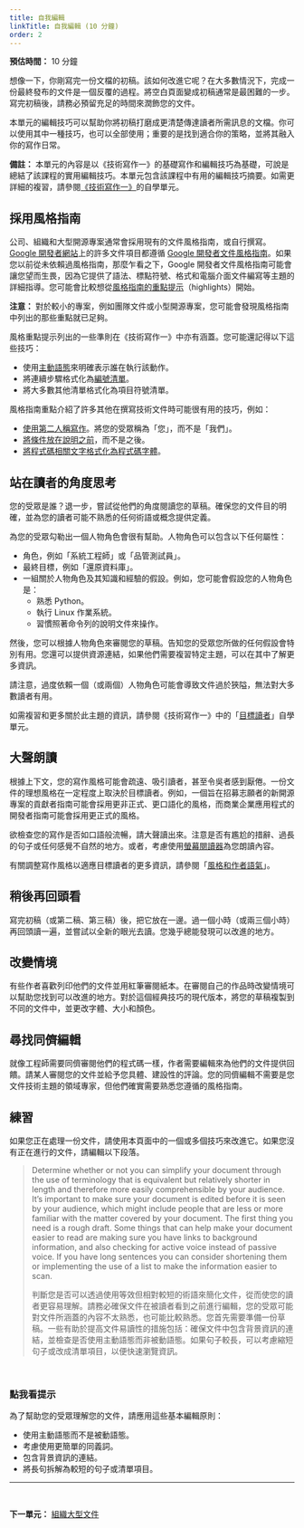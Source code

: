 ```yaml
---
title: 自我編輯
linkTitle: 自我編輯 (10 分鐘)
order: 2
---
```


**預估時間：** 10 分鐘

想像一下，你剛寫完一份文檔的初稿。該如何改進它呢？在大多數情況下，完成一份最終發布的文件是一個反覆的過程。將空白頁面變成初稿通常是最困難的一步。寫完初稿後，請務必預留充足的時間來潤飾您的文件。

本單元的編輯技巧可以幫助你將初稿打磨成更清楚傳達讀者所需訊息的文檔。你可以使用其中一種技巧，也可以全部使用；重要的是找到適合你的策略，並將其融入你的寫作日常。

**備註：** 本單元的內容是以《技術寫作一》的基礎寫作和編輯技巧為基礎，可說是總結了該課程的實用編輯技巧。本單元包含該課程中有用的編輯技巧摘要。如需更詳細的複習，請參閱[《技術寫作一》](../../one/introduction/index.qmd)的自學單元。

## 採用風格指南

公司、組織和大型開源專案通常會採用現有的文件風格指南，或自行撰寫。 [Google 開發者網站](https://developers.google.com/)上的許多文件項目都遵循 [Google 開發者文件風格指南](https://developers.google.com/style)。如果您以前從未依賴過風格指南，那麼乍看之下，Google 開發者文件風格指南可能會讓您望而生畏，因為它提供了語法、標點符號、格式和電腦介面文件編寫等主題的詳細指導。您可能會比較想從[風格指南的重點提示](https://developers.google.com/style/highlights)（highlights）開始。

**注意：** 對於較小的專案，例如團隊文件或小型開源專案，您可能會發現風格指南中列出的那些重點就已足夠。

風格重點提示列出的一些準則在《技術寫作一》中亦有涵蓋。您可能還記得以下這些技巧：

* 使用[主動語態](../../one/active-voice/index.qmd)來明確表示誰在執行該動作。
* 將連續步驟格式化為[編號清單](../../one/lists-and-tables/index.qmd)。
* 將大多數其他清單格式化為項目符號清單。

風格指南重點介紹了許多其他在撰寫技術文件時可能很有用的技巧，例如：

* [使用第二人稱寫作](https://developers.google.com/style/person)。將您的受眾稱為「您」，而不是「我們」。
* [將條件放在說明之前](https://developers.google.com/style/sentence-structure)，而不是之後。
* [將程式碼相關文字格式化為程式碼字體](https://developers.google.com/style/code-in-text)。

## 站在讀者的角度思考

您的受眾是誰？退一步，嘗試從他們的角度閱讀您的草稿。確保您的文件目的明確，並為您的讀者可能不熟悉的任何術語或概念提供定義。

為您的受眾勾勒出一個人物角色會很有幫助。人物角色可以包含以下任何屬性：

* 角色，例如「系統工程師」或「品管測試員」。
* 最終目標，例如「還原資料庫」。
* 一組關於人物角色及其知識和經驗的假設。例如，您可能會假設您的人物角色是：
  * 熟悉 Python。
  * 執行 Linux 作業系統。
  * 習慣照著命令列的說明文件來操作。

然後，您可以根據人物角色來審閱您的草稿。告知您的受眾您所做的任何假設會特別有用。您還可以提供資源連結，如果他們需要複習特定主題，可以在其中了解更多資訊。

請注意，過度依賴一個（或兩個）人物角色可能會導致文件過於狹隘，無法對大多數讀者有用。

如需複習和更多關於此主題的資訊，請參閱《技術寫作一》中的「[目標讀者](../../one/audience/index.qmd)」自學單元。

## 大聲朗讀

根據上下文，您的寫作風格可能會疏遠、吸引讀者，甚至令吳者感到厭倦。一份文件的理想風格在一定程度上取決於目標讀者。例如，一個旨在招募志願者的新開源專案的貢獻者指南可能會採用更非正式、更口語化的風格，而商業企業應用程式的開發者指南可能會採用更正式的風格。

欲檢查您的寫作是否如口語般流暢，請大聲讀出來。注意是否有尷尬的措辭、過長的句子或任何感覺不自然的地方。或者，考慮使用[螢幕閱讀器](https://en.wikipedia.org/wiki/Screen_reader)為您朗讀內容。

有關調整寫作風格以適應目標讀者的更多資訊，請參閱「[風格和作者語氣](https://developers.google.com/style/tone)」。

## 稍後再回頭看

寫完初稿（或第二稿、第三稿）後，把它放在一邊。過一個小時（或兩三個小時）再回頭讀一遍，並嘗試以全新的眼光去讀。您幾乎總能發現可以改進的地方。

## 改變情境

有些作者喜歡列印他們的文件並用紅筆審閱紙本。在審閱自己的作品時改變情境可以幫助您找到可以改進的地方。對於這個經典技巧的現代版本，將您的草稿複製到不同的文件中，並更改字體、大小和顏色。

## 尋找同儕編輯

就像工程師需要同儕審閱他們的程式碼一樣，作者需要編輯來為他們的文件提供回饋。請某人審閱您的文件並給予您具體、建設性的評論。您的同儕編輯不需要是您文件技術主題的領域專家，但他們確實需要熟悉您遵循的風格指南。

## 練習

如果您正在處理一份文件，請使用本頁面中的一個或多個技巧來改進它。如果您沒有正在進行的文件，請編輯以下段落。

> Determine whether or not you can simplify your document through the use of terminology that is equivalent but relatively shorter in length and therefore more easily comprehensible by your audience. It's important to make sure your document is edited before it is seen by your audience, which might include people that are less or more familiar with the matter covered by your document. The first thing you need is a rough draft. Some things that can help make your document easier to read are making sure you have links to background information, and also checking for active voice instead of passive voice. If you have long sentences you can consider shortening them or implementing the use of a list to make the information easier to scan.
>
> 判斷您是否可以透過使用等效但相對較短的術語來簡化文件，從而使您的讀者更容易理解。請務必確保文件在被讀者看到之前進行編輯，您的受眾可能對文件所涵蓋的內容不太熟悉，也可能比較熟悉。您首先需要準備一份草稿。一些有助於提高文件易讀性的措施包括：確保文件中包含背景資訊的連結，並檢查是否使用主動語態而非被動語態。如果句子較長，可以考慮縮短句子或改成清單項目，以便快速瀏覽資訊。

<br />

::: {.callout-note collapse="true"}
### 點我看提示

為了幫助您的受眾理解您的文件，請應用這些基本編輯原則：

* 使用主動語態而不是被動語態。
* 考慮使用更簡單的同義詞。
* 包含背景資訊的連結。
* 將長句拆解為較短的句子或清單項目。
:::

---

<br/>

**下一單元：** [組織大型文件](../large-docs/index.qmd)

